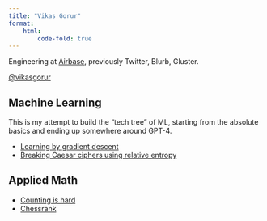```yaml
---
title: "Vikas Gorur"
format:
    html:
        code-fold: true
---
```


Engineering at [Airbase](https://www.airbase.com/), previously Twitter, Blurb, Gluster.

[@vikasgorur](https://x.com/vikasgorur)

## Machine Learning

This is my attempt to build the "tech tree" of ML, starting from the absolute basics and ending up somewhere around GPT-4.

- [Learning by gradient descent](learning-by-gradient-descent.qmd)
- [Breaking Caesar ciphers using relative entropy](breaking-caesar-cipher.qmd)

## Applied Math

- [Counting is hard](counting-is-hard.qmd)
- [Chessrank](chessrank.qmd)
